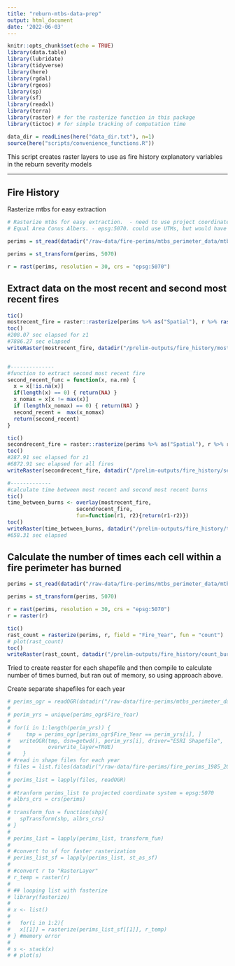 ```yaml
---
title: "reburn-mtbs-data-prep"
output: html_document
date: '2022-06-03'
---
```


```r
knitr::opts_chunk$set(echo = TRUE)
library(data.table)
library(lubridate)
library(tidyverse)
library(here)
library(rgdal)
library(rgeos)
library(sp)
library(sf)
library(readxl)
library(terra)
library(raster) # for the rasterize function in this package
library(tictoc) # for simple tracking of computation time

data_dir = readLines(here("data_dir.txt"), n=1)
source(here("scripts/convenience_functions.R"))
```

This script creates raster layers to use as fire history explanatory variables in the reburn severity models

--------------------------------------------------------------------------------
## Fire History

Rasterize mtbs for easy extraction
```r
# Rasterize mtbs for easy extraction.  - need to use project coordinate system - like Albers equal area conical 
# Equal Area Conus Albers. - epsg:5070. could use UTMs, but would have to change depending on where in the US the data came from.

perims = st_read(datadir("/raw-data/fire-perims/mtbs_perimeter_data/mtbs_west_fs_nps_sub.shp"))

perims = st_transform(perims, 5070)  

r = rast(perims, resolution = 30, crs = "epsg:5070")

```


## Extract data on the most recent and second most recent fires
```r

tic()
mostrecent_fire = raster::rasterize(perims %>% as("Spatial"), r %>% raster(), field="Fire_Year", fun=max)
toc()
#208.07 sec elapsed for z1
#7886.27 sec elapsed
writeRaster(mostrecent_fire, datadir("/prelim-outputs/fire_history/mostrecent_fire_all.tif"), overwrite = TRUE)


#--------------
#function to extract second most recent fire 
second_recent_func = function(x, na.rm) {
  x = x[!is.na(x)]
  if(length(x) == 0) { return(NA) }
  x_nomax = x[x != max(x)]
  if (length(x_nomax) == 0) { return(NA) }
  second_recent =  max(x_nomax)
  return(second_recent)
}

tic()
secondrecent_fire = raster::rasterize(perims %>% as("Spatial"), r %>% raster, field="Fire_Year", fun=second_recent_func)
toc()
#287.91 sec elapsed for z1
#6872.91 sec elapsed for all fires
writeRaster(secondrecent_fire, datadir("/prelim-outputs/fire_history/secondrecent_fire_all.tif"), overwrite = TRUE)

#-------------
#calculate time between most recent and second most recent burns
tic()
time_between_burns <- overlay(mostrecent_fire,
                      secondrecent_fire,
                      fun=function(r1, r2){return(r1-r2)})
toc()
writeRaster(time_between_burns, datadir("/prelim-outputs/fire_history/time_between_burns_all.tif"), overwrite = TRUE)
#658.31 sec elapsed
```

## Calculate the number of times each cell within a fire perimeter has burned


```r
perims = st_read(datadir("/raw-data/fire-perims/mtbs_perimeter_data/mtbs_west_fs_nps_sub.shp"))

perims = st_transform(perims, 5070)  

r = rast(perims, resolution = 30, crs = "epsg:5070")
r = raster(r)

tic()
rast_count = rasterize(perims, r, field = "Fire_Year", fun = "count")
# plot(rast_count)
toc()
writeRaster(rast_count, datadir("/prelim-outputs/fire_history/count_burns.tif"), overwrite = TRUE)

```

Tried to create reaster for each shapefile and then compile to calculate number of times burned, but ran out of memory, so using approach above. 

Create separate shapefiles for each year
```r
# perims_ogr = readOGR(datadir("/raw-data/fire-perims/mtbs_perimeter_data/mtbs_west_fs_nps_sub.shp"))
# 
# perim_yrs = unique(perims_ogr$Fire_Year)
# 
# for(i in 1:length(perim_yrs)) {
#     tmp = perims_ogr[perims_ogr$Fire_Year == perim_yrs[i], ]
#   writeOGR(tmp, dsn=getwd(), perim_yrs[i], driver="ESRI Shapefile",
#            overwrite_layer=TRUE)
#    }
# #read in shape files for each year
# files = list.files(datadir("/raw-data/fire-perims/fire_perims_1985_2021_by_year/"), pattern = "[.]shp$", full.names=T)
# 
# perims_list = lapply(files, readOGR)
# 
# #tranform perims_list to projected coordinate system = epsg:5070
# albrs_crs = crs(perims)
# 
# transform_fun = function(shp){
#   spTransform(shp, albrs_crs)
# }
# 
# perims_list = lapply(perims_list, transform_fun)
# 
# #convert to sf for faster rasterization
# perims_list_sf = lapply(perims_list, st_as_sf)
# 
# #convert r to "RasterLayer"
# r_temp = raster(r)
# 
# ## looping list with fasterize
# library(fasterize)
# 
# x <- list()
# 
#   for(i in 1:2){
#   x[[1]] = rasterize(perims_list_sf[[1]], r_temp)
# } #memory error
# 
# s <- stack(x)
# # plot(s)

```